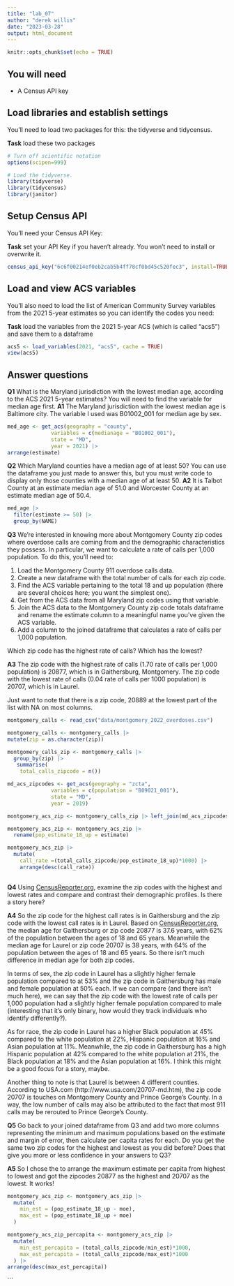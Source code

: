 ```yaml
---
title: "lab_07"
author: "derek willis"
date: "2023-03-28"
output: html_document
---
```


```r
knitr::opts_chunk$set(echo = TRUE)
```

## You will need

-   A Census API key

## Load libraries and establish settings

You'll need to load two packages for this: the tidyverse and tidycensus.

**Task** load these two packages

```r
# Turn off scientific notation
options(scipen=999)

# Load the tidyverse.
library(tidyverse)
library(tidycensus)
library(janitor)
```

## Setup Census API

You'll need your Census API Key:

**Task** set your API Key if you haven't already. You won't need to install or overwrite it.

```r
census_api_key("6c6f00214ef0eb2cab5b4ff78cf0bd45c520fec3", install=TRUE, overwrite=TRUE)
```

## Load and view ACS variables

You'll also need to load the list of American Community Survey variables from the 2021 5-year estimates so you can identify the codes you need:

**Task** load the variables from the 2021 5-year ACS (which is called "acs5") and save them to a dataframe

```r
acs5 <- load_variables(2021, "acs5", cache = TRUE) 
view(acs5)
```

## Answer questions

**Q1** What is the Maryland jurisdiction with the lowest median age, according to the ACS 2021 5-year estimates? You will need to find the variable for median age first. 
**A1** The Maryland jurisdiction with the lowest median age is Baltimore city. The variable I used was B01002_001 for median age by sex.

```r
med_age <- get_acs(geography = "county",
              variables = c(medianage = "B01002_001"),
              state = "MD",
              year = 2021) |> 
arrange(estimate)
```

**Q2** Which Maryland counties have a median age of at least 50? You can use the dataframe you just made to answer this, but you must write code to display only those counties with a median age of at least 50. 
**A2**  It is Talbot County at an estimate median age of 51.0 and Worcester County at an estimate median age of 50.4.

```r
med_age |> 
  filter(estimate >= 50) |> 
  group_by(NAME) 
```

**Q3** We're interested in knowing more about Montgomery County zip codes where overdose calls are coming from and the demographic characteristics they possess. In particular, we want to calculate a rate of calls per 1,000 population. To do this, you'll need to:

1. Load the Montgomery County 911 overdose calls data.
2. Create a new dataframe with the total number of calls for each zip code.
3. Find the ACS variable pertaining to the total 18 and up population (there are several choices here; you want the simplest one).
4. Get from the ACS data from all Maryland zip codes using that variable.
5. Join the ACS data to the Montgomery County zip code totals dataframe and rename the estimate column to a meaningful name you've given the ACS variable.
6. Add a column to the joined dataframe that calculates a rate of calls per 1,000 population.

Which zip code has the highest rate of calls? Which has the lowest?

**A3**  The zip code with the highest rate of calls (1.70 rate of calls per 1,000 population) is 20877, which is in Gaithersburg, Montgomery. The zip code with the lowest rate of calls (0.04 rate of calls per 1000 population) is 20707, which is in Laurel. 

Just want to note that there is a zip code, 20889 at the lowest part of the list with NA on most columns.
```r
montgomery_calls <- read_csv("data/montgomery_2022_overdoses.csv") 

montgomery_calls <- montgomery_calls |> 
mutate(zip = as.character(zip))

montgomery_calls_zip <- montgomery_calls |> 
  group_by(zip) |> 
   summarise(
    total_calls_zipcode = n())

md_acs_zipcodes <- get_acs(geography = "zcta",
              variables = c(population = "B09021_001"),
              state = "MD",
              year = 2019) 

montgomery_acs_zip <- montgomery_calls_zip |> left_join(md_acs_zipcodes, by = c('zip'='GEOID')) 

montgomery_acs_zip <- montgomery_acs_zip |> 
  rename(pop_estimate_18_up = estimate)

montgomery_acs_zip |> 
  mutate(
    call_rate =(total_calls_zipcode/pop_estimate_18_up)*1000) |> 
    arrange(desc(call_rate))
  
```

**Q4** Using [CensusReporter.org](https://censusreporter.org/), examine the zip codes with the highest and lowest rates and compare and contrast their demographic profiles. Is there a story here?

**A4** So the zip code for the highest call rates is in Gaithersburg and the zip code with the lowest call rates is in Laurel. Based on [CensusReporter.org](https://censusreporter.org/), the median age for Gaithersburg or zip code 20877 is 37.6 years, with 62% of the population between the ages of 18 and 65 years. Meanwhile the median age for Laurel or zip code 20707 is 38 years, with 64% of the population between the ages of 18 and 65 years. So there isn't much difference in median age for both zip codes. 

In terms of sex, the zip code in Laurel has a slightly higher female population compared to at 53% and the zip code in Gaithersburg has male and female population at 50% each. If we can compare (and there isn't much here), we can say that the zip code with the lowest rate of calls per 1,000 population had a slightly higher female population compared to male (interesting that it's only binary, how would they track individuals who identify differently?).

As for race, the zip code in Laurel has a higher Black population at 45% compared to the white population at 22%, Hispanic population at 16% and Asian population at 11%. Meanwhile, the zip code in Gaithersburg has a high Hispanic population at 42% compared to the white population at 21%, the Black population at 18% and the Asian population at 16%. I think this might be a good focus for a story, maybe.

Another thing to note is that Laurel is between 4 different counties. According to USA.com (http://www.usa.com/20707-md.htm), the zip code 20707 is touches on Montgomery County and Prince George's County. In a way, the low number of calls may also be attributed to the fact that most 911 calls may be rerouted to Prince George's County.

**Q5** Go back to your joined dataframe from Q3 and add two more columns representing the minimum and maximum populations based on the estimate and margin of error, then calculate per capita rates for each. Do you get the same two zip codes for the highest and lowest as you did before? Does that give you more or less confidence in your answers to Q3?

**A5** So I chose the to arrange the maximum estimate per capita from highest to lowest and got the zipcodes 20877 as the highest and 20707 as the lowest. It works!

```r
montgomery_acs_zip <- montgomery_acs_zip |> 
  mutate(
    min_est = (pop_estimate_18_up - moe),
    max_est = (pop_estimate_18_up + moe)
  )

montgomery_acs_zip_percapita <- montgomery_acs_zip |> 
  mutate(
    min_est_percapita = (total_calls_zipcode/min_est)*1000,
    max_est_percapita = (total_calls_zipcode/max_est)*1000
  ) |> 
arrange(desc(max_est_percapita))

```
```

